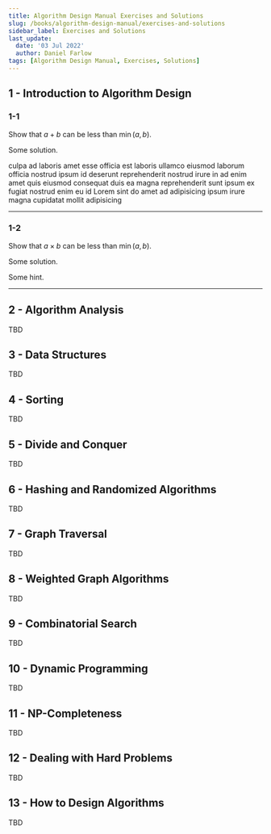 ```yaml
---
title: Algorithm Design Manual Exercises and Solutions
slug: /books/algorithm-design-manual/exercises-and-solutions
sidebar_label: Exercises and Solutions
last_update: 
  date: '03 Jul 2022'
  author: Daniel Farlow
tags: [Algorithm Design Manual, Exercises, Solutions]
---
```



## 1 - Introduction to Algorithm Design

### 1-1

<Tabs>
<TabItem value="problem" label="Problem">

Show that $a+b$ can be less than $\min(a,b)$.

</TabItem>
<TabItem value="solution" label="Solution">

Some solution.

</TabItem>
<TabItem value="hints" label="Hints">

culpa ad laboris amet esse officia est laboris ullamco eiusmod laborum officia nostrud ipsum id deserunt reprehenderit nostrud irure in ad enim amet quis eiusmod consequat duis ea magna reprehenderit sunt ipsum ex fugiat nostrud enim eu id Lorem sint do amet ad adipisicing ipsum irure magna cupidatat mollit adipisicing

</TabItem>
</Tabs>

---

### 1-2

<Tabs>
<TabItem value="problem" label="Problem">

Show that $a\times b$ can be less than $\min(a,b)$.

</TabItem>
<TabItem value="solution" label="Solution">

Some solution.

</TabItem>
<TabItem value="hints" label="Hints">

Some hint.

</TabItem>
</Tabs>

---

## 2 - Algorithm Analysis

TBD

## 3 - Data Structures

TBD

## 4 - Sorting

TBD

## 5 - Divide and Conquer

TBD

## 6 - Hashing and Randomized Algorithms

TBD

## 7 - Graph Traversal

TBD

## 8 - Weighted Graph Algorithms

TBD

## 9 - Combinatorial Search

TBD

## 10 - Dynamic Programming

TBD

## 11 - NP-Completeness

TBD

## 12 - Dealing with Hard Problems

TBD

## 13 - How to Design Algorithms

TBD

